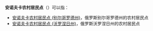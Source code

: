 '''安诺夫卡农村居民点'''（{{lang-ru|Анновское сельское поселение}}）可以指：
* [[安诺夫卡农村居民点_(别尔哥罗德州)|安诺夫卡农村居民点 (别尔哥罗德州)]]，俄罗斯别尔哥罗德州的农村居民点
* [[安诺夫卡农村居民点_(沃罗涅日州)|安诺夫卡农村居民点 (沃罗涅日州)]]，俄罗斯沃罗涅日州的农村居民点

{{disambig|cat=俄语译名消歧义}}